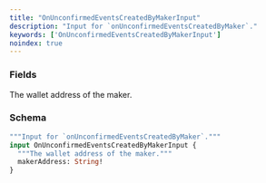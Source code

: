 ```yaml
---
title: "OnUnconfirmedEventsCreatedByMakerInput"
description: "Input for `onUnconfirmedEventsCreatedByMaker`."
keywords: ['OnUnconfirmedEventsCreatedByMakerInput']
noindex: true
---
```


### Fields

<ResponseField name="makerAddress" type="String!" required>
  The wallet address of the maker.
</ResponseField>

### Schema


```graphql 
"""Input for `onUnconfirmedEventsCreatedByMaker`."""
input OnUnconfirmedEventsCreatedByMakerInput {
  """The wallet address of the maker."""
  makerAddress: String!
}
```
